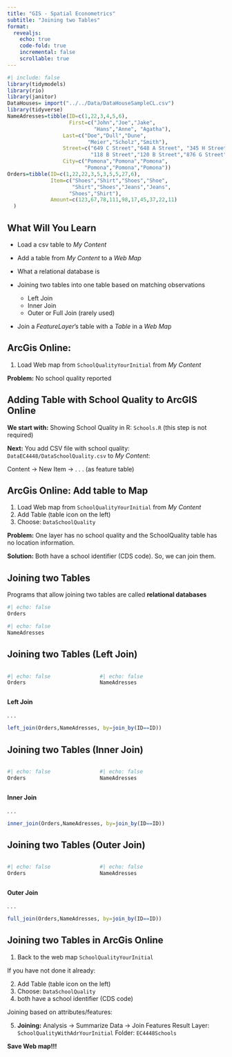 ```yaml
---
title: "GIS - Spatial Econometrics"
subtitle: "Joining two Tables"
format: 
  revealjs:
    echo: true
    code-fold: true
    incremental: false
    scrollable: true
---
```


```r
#| include: false
library(tidymodels)
library(rio)
library(janitor)
DataHouses= import("../../Data/DataHouseSampleCL.csv")
library(tidyverse)
NameAdresses=tibble(ID=c(1,22,3,4,5,6),
                    First=c("John","Joe","Jake",
                            "Hans","Anne", "Agatha"),                   
                  Last=c("Doe","Dull","Dune",
                          "Meier","Scholz","Smith"),
                  Street=c("649 C Street","648 A Street", "345 H Street",
                           "118 B Street","120 B Street","876 G Street"),
                  City=c("Pomona","Pomona","Pomona", 
                         "Pomona","Pomona","Pomona"))
Orders=tibble(ID=c(1,22,22,3,5,3,5,5,27,6),
              Item=c("Shoes","Shirt","Shoes","Shoe",
                     "Shirt","Shoes","Jeans","Jeans",
                    "Shoes","Shirt"),
              Amount=c(123,67,78,111,98,17,45,37,22,11)
  )                    


```

## What Will You Learn {.scrollable}

- Load a csv table to *My Content*
- Add a table from *My Content* to a *Web Map*

- What a relational database is
- Joining two tables into one table based on matching observations
    - Left Join
    - Inner Join
    - Outer or Full Join (rarely used)
- Join a *FeatureLayer*'s table with a *Table* in a *Web Ma*p

## ArcGis Online: 

1.  Load  Web map from `SchoolQualityYourInitial` from *My Content*

**Problem:** No school quality reported

## Adding Table with School Quality to ArcGIS Online

**We start with:** Showing School Quality in R: `Schools.R` (this step is not required)

**Next:** You add CSV file with school quality:<br> `DataEC4448/DataSchoolQuality.csv` to *My Content*:

Content -\> New Item -\> . . . (as feature table)


## ArcGis Online: Add table to Map

1.  Load  Web map from `SchoolQualityYourInitial` from *My Content*
2.  Add Table (table icon on the left)
3.   Choose: `DataSchoolQuality`

**Problem:** One layer has no school quality and the SchoolQuality table has no location information.

**Solution:**  Both have a school identifier (CDS code). So, we can join them.



## Joining two Tables {.smaller .scrollable}

Programs that allow joining two tables are called **relational databases**

```r
#| echo: false
Orders
```

```r
#| echo: false
NameAdresses
```

## Joining two Tables (Left Join) {.smaller}

::: columns
::: {.column width="40%"}
```r
#| echo: false
Orders
```
:::

::: {.column width="60%"}
```r
#| echo: false
NameAdresses
```
:::
:::

**Left Join**

. . .

```r
left_join(Orders,NameAdresses, by=join_by(ID==ID))
```

## Joining two Tables (Inner Join) {.smaller}

::: columns
::: {.column width="40%"}
```r
#| echo: false
Orders
```
:::

::: {.column width="60%"}
```r
#| echo: false
NameAdresses
```
:::
:::

**Inner Join**

. . .

```r
inner_join(Orders,NameAdresses, by=join_by(ID==ID))
```

## Joining two Tables (Outer Join)

::: columns
::: {.column width="40%"}
```r
#| echo: false
Orders
```
:::

::: {.column width="60%"}
```r
#| echo: false
NameAdresses
```
:::
:::

**Outer Join**

. . .

```r
full_join(Orders,NameAdresses, by=join_by(ID==ID))
```



## Joining two Tables in ArcGis Online

1.  Back to the web map `SchoolQualityYourInitial`

If you have not done it already: 

2.  Add Table (table icon on the left)
3.   Choose: `DataSchoolQuality`
4.  both have a school identifier (CDS code)

Joining based on attributes/features:

5.  **Joining:** Analysis -\> Summarize Data -\> Join Features
Result Layer: `SchoolQualityWithAdrYourInitial` Folder: `EC4448Schools` 

**Save Web map!!!**
